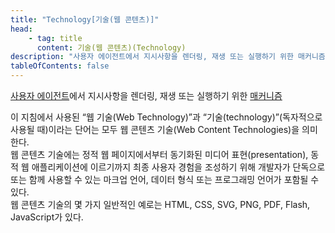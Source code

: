 ```yaml
---
title: "Technology[기술(웹 콘텐츠)]"
head:
    - tag: title
      content: 기술(웹 콘텐츠)(Technology)
description: "사용자 에이전트에서 지시사항을 렌더링, 재생 또는 실행하기 위한 매커니즘"
tableOfContents: false
---
```



[사용자 에이전트](./user-agents "사용자를 위해 웹 콘텐츠를 검색하고 표시하는 소프트웨어")에서 지시사항을 렌더링, 재생 또는 실행하기 위한 [매커니즘](./mechanism "결과에 도달하기 위한 과정이나 기법")

<Aside title="참고 1">
이 지침에서 사용된 “웹 기술(<span lang="en">Web Technology</span>)”과 “기술(<span lang="en">technology</span>)”(독자적으로 사용될 때)이라는 단어는 모두 웹 콘텐츠 기술(<span lang="en">Web Content Technologies</span>)을 의미한다.
</Aside>

<Aside title="참고 2">
웹 콘텐츠 기술에는 정적 웹 페이지에서부터 동기화된 미디어 표현(<span lang="en">presentation</span>), 동적 웹 애플리케이션에 이르기까지 최종 사용자 경험을 조성하기 위해 개발자가 단독으로 또는 함께 사용할 수 있는 마크업 언어, 데이터 형식 또는 프로그래밍 언어가 포함될 수 있다.
</Aside>

<Card title="예제" icon="open-book">
웹 콘텐츠 기술의 몇 가지 일반적인 예로는 HTML, CSS, SVG, PNG, PDF, Flash, JavaScript가 있다.
</Card>
